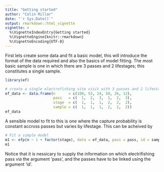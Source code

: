 ```yaml
---
title: "Getting started"
author: "Colin Millar"
date: "`r Sys.Date()`"
output: rmarkdown::html_vignette
vignette: >
  %\VignetteIndexEntry{Getting started}
  %\VignetteEngine{knitr::rmarkdown}
  %\VignetteEncoding{UTF-8}
---
```


First lets create some data and fit a basic model, this will introduce the format of the data required and also the basics of model fitting.  The most basic sample is one in which there are 3 passes and 2 lifestages; this constitutes a single sample.

```r
library(ef)
```

```r
# create a single electrofishing site visit with 3 passes and 2 lifestages
ef_data <- data.frame(n      = c(100, 53, 24, 50, 26, 12),
                      pass   = c(  1,  2,  3,  1,  2,  3),
                      stage  = c(  1,  1,  1,  2,  2,  2),
                      sample = c(  1,  1,  1,  2,  2,  2))
ef_data
```

A sensible model to fit to this is one where the capture probability is constant accross passes but varies by lifestage.  This can be acheived by

```r
# Fit a simple model
m1 <- efp(n ~ 1 + factor(stage), data = ef_data, pass = pass, id = sample)
m1
```

Notice that it is nessicary to supply the information on which electrifishing pass via the argument 'pass', and the passes have to be linked using the argument 'id'. 


